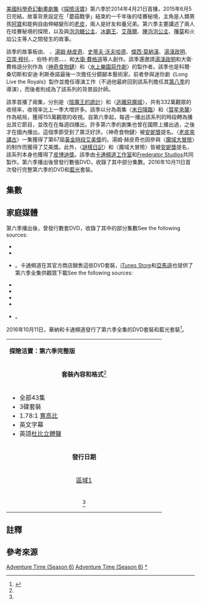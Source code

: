 {{NoteTA
|G1=AT
|G2=TV
|G3=Show
|G4=IT
|T=zh-tw:探險活寶 (第六季);zh-hk:探險時光 (第六季);zh-cn:探险活宝 (第六季)
|1=zh-tw:探險活寶;zh-hk:探險時光;zh-cn:探险活宝
|2=zh-tw:阿寶;zh-hk:芬
|3=zh-tw:老皮;zh-hk:傑克
|4=zh-tw:艾薇爾;zh-hk:瑪瑟琳
|5=zh-tw:樹鼻妹;zh-hk:小樹象
|6=zh-tw:冰霸王;zh-hk:寒冰王
|7=zh-tw:魔法哥;zh-hk:魔法俠
|8=zh-tw:哇賽秘境;zh-hk:噢噢大陸
|9=zh-tw:腫泡泡公主;zh-hk:團塊塊公主
|10=zh-tw:陰魔王;zh-hk:巫妖
}}
{{Infobox television season
| season_number    = 6
| eng_name         = {{lang|en|''Adventure Time'' (Season 6)}}
| bgcolour         = #C9A0DC
| image            = Adventure Time - The Complete Sixth Season DVD box cover.jpg
| starring         = {{Plainlist|
* [[傑里米·沙達|傑里米·沙達]]
* [[約翰·迪·馬吉歐|約翰·迪·馬吉歐]]
}}
| image_size       = 200px
| caption          = DVD封面
| country          = {{USA}}
| network          = [[卡通頻道|卡通頻道]]
| first_aired      = {{start date|2014|4|21}}
| last_aired       = {{end date|2015|6|5}}
| num_episodes     = 43
| prev_season      = [[探險活寶_(第五季)|第五季]]
| next_season      = [[探險活寶_(第七季)|第七季]]
| episode_list     = [[探險活寶集數列表|探險活寶集數列表]]
}}

[[美國|美國]][[科學奇幻|科學奇幻]][[動畫劇集|動畫劇集]]《[[探險活寶|探險活寶]]》第六季於2014年4月21日首播，2015年6月5日完結。故事背景設定在「蘑菇戰爭」結束約一千年後的哇賽秘境，主角是人類男孩[[阿寶·馬頓斯|阿寶]]和能夠自由伸縮變形的[[酷狗老皮|老皮]]，兩人是好友和養兄弟。第六季主要講述了兩人在哇賽秘境的探險，以及與[[邦妮貝爾泡泡糖|泡泡糖公主]]、[[冰霸王|冰霸王]]、[[瑪瑟琳·阿巴迪爾|艾薇爾]]、[[探險活寶人物表|腫泡泡公主]]、[[探險活寶人物表|嗶莫]]和火焰公主等人之間發生的故事。

該季的故事板由{{le|安迪·利斯泰諾|Andy Ristaino}}、{{le|科爾·桑切斯|Cole Sanchez}} 、[[湯姆·赫皮奇|湯姆·赫皮奇]]、[[史蒂夫·沃夫哈德|史蒂夫·沃夫哈德]]、[[傑西·莫納漢|傑西·莫納漢]]、[[湯淺政明|湯淺政明]]、[[亞當·穆托|亞當·穆托]]、{{le|肯特・奧斯本|Kent Osborne}}、伯特·約恩、{{le|吉莉安·塔瑪基|Jillian Tamaki}}、{{le|山姆·阿爾登|Sam Alden}}、{{le|史洛恩·梁昂|Sloane Leong}}和[[大衛·費格遜|大衛·費格遜]]等人創作。該季還邀請[[湯淺政明|湯淺政明]]和大衛·費格遜分別作為〈[[神奇食物鏈|神奇食物鏈]]〉和〈[[水上樂園惡作劇|水上樂園惡作劇]]〉的製作者。該季也是科爾·桑切斯和安迪·利斯泰諾最後一次擔任分鏡腳本藝術家。前者參與迷你劇《Long Live the Royals》製作並擔任導演工作（不過他最終回到該系列擔任其[[探險活寶_(第八季)|第八季]]的導演），而後者則成為了該系列的背景設計師。

該季首播了兩集，分別是〈[[陰魔王的詭計/逃離惡魔城|陰魔王的詭計]]〉和〈[[陰魔王的詭計/逃離惡魔城|逃離惡魔城]]〉，共有332萬觀眾的收視率，收視率比上一季大增許多。該季以分為兩集〈[[末日降臨|末日降臨]]〉和〈[[彗星來襲|彗星來襲]]〉作為結局，獲得155萬觀眾的收視。自第六季起，每週一播出該系列的時段轉為播出其它節目，並改在在每週四播出。許多第六季的劇集也曾在國際上播出過，之後才在國內播出。這個季節受到了廣泛好評。〈神奇食物鏈〉被[[安妮獎|安妮獎]]提名。〈[[老皮來講古|老皮來講古]]〉一集獲得了第67屆[[黃金時段艾美獎|黃金時段艾美獎]]的{{le|黃金時段艾美獎最佳動畫短片|Primetime Emmy Award for Outstanding Short Form Animated Program}}。湯姆·赫皮奇也因參與〈[[魔域大冒險|魔域大冒險]]〉的制作而獲得了艾美獎。此外，〈[[謎樣日記|謎樣日記]]〉和〈魔域大冒險〉皆被[[安妮獎|安妮獎]]提名，該系列本身也獲得了[[皮博迪獎|皮博迪獎]]。該季由[[卡通頻道工作室|卡通頻道工作室]]和[[Frederator_Studios|Frederator Studios]]共同製作。第六季播出後曾發行數張DVD，收錄了其中部分集數。2016年10月11日首次發行完整第六季的DVD和[[藍光光碟|藍光]]套裝。

==集數==
{{See also|探險活寶集數列表}}
<onlyinclude>{{Episode table |background=#C9A0DC |overall=5 |season=5 |title=21 |director=12 |writer=28 |airdate=13 |prodcode=7 |viewers=9 |country=美國 |writerT=編劇和分鏡創作 |airdateR= {{efn|"Evergreen" first aired on November 10, 2014 on [[Cartoon_Network_(Latin_America)|Cartoon Network]] in Latin America.<ref name=brazailairing>{{cite web|last1=Cartoon Network Brazil |title=[A Cartoon Network Brazil promo about the airing of 'Evergreen'] |url=https://www.facebook.com/cartoonnetworkbrasil/photos/a.383028148299.165562.247455668299/10152605319558300/?type=1&theater |language=pt |publisher=[[Facebook.com|Facebook.com]] |archiveurl=https://archive.today/20141112204525/https://www.facebook.com/cartoonnetworkbrasil/photos/a.383028148299.165562.247455668299/10152605319558300/?type=1&theater%23 |archivedate=November 12, 2014 |date=November 10, 2014 }}</ref> "Astral Plane" was first uploaded on December 24, 2014 onto [[Cartoon_Network_(Latin_America)|Cartoon Network]]'s official Brazilian website.<ref name=brazilupload>{{cite web |last1=Cartoon Network Brazil |title=['Astral Plane' on the CN Brazil website] |url=http://www.cngo.tv.br/video/hora-de-aventura-plano-astral |archiveurl=https://www.webcitation.org/6V6GhaChj?url=http://www.cngo.tv.br/video/hora-de-aventura-plano-astral |archivedate=December 26, 2014 |publisher=[[Cartoon_Network|Cartoon Network]] |language=pt |date=December 24, 2014 |access-date=December 25, 2014 }}</ref> "The Visitor" first aired on February 3, 2015 on [[Cartoon_Network_(South_Korea)|Cartoon Network]] in South Korea.<ref name=koreaairing>{{cite web|script-title=ko:2015년 02월 03일 방송 편성표|trans-title=Broadcast Schedule – February 3, 2015|language=ko|url=http://www.cartoonnetworkkorea.com/program/schedule.html?ymd=20150203|website=[[Cartoon_Network_(South_Korea)|Cartoon Network]]|archiveurl=https://web.archive.org/web/20150227140517/http://www.cartoonnetworkkorea.com/program/schedule.html?ymd=20150203|archivedate=February 27, 2015 }}</ref> "Friends Forever" and "Jermaine" aired on [[Cartoon_Network_(Latin_America)|Cartoon Network]] in Latin America on April 6, 2015 and April 13, 2015 respectively.<ref name=latinamerplots>{{cite web|url=https://docs.google.com/spreadsheets/d/1isfLnbohGq29iK4rB1nq1SFZrNzUpNMM_IWuZkBmuvQ/edit?pli=1#gid=1974613844 |title=Cartoon Network LA Abril 2015 {{endash}} Notitoon |publisher=[[Cartoon_Network_(Latin_America)|Cartoon Network]] |date=March 22, 2015 |archiveurl=https://archive.today/20170614141412/https://docs.google.com/spreadsheets/d/1isfLnbohGq29iK4rB1nq1SFZrNzUpNMM_IWuZkBmuvQ/edit?pli=1%23gid=1974613844 |archivedate=June 14, 2017 }}</ref> However, because this field specifically refers to domestic airdates, the information here will denote when these episodes first aired in the United States.|group="nb"}} |prodcodeR=<ref name=season6_citations>{{cite book|last1=Thomas|first1=Paul|title=Exploring the Land of Ooo: An Unofficial Overview and Production History of Cartoon Network's ''Adventure Time''|date=2020|publisher=[[University_of_Kansas|University of Kansas Libraries]]|isbn=9781936153190|url=http://hdl.handle.net/1808/30572|accessdate=July 12, 2020|pages=284–287|location=[[Lawrence,_KS|Lawrence, KS]]|archive-date=2021-12-12|archive-url=https://web.archive.org/web/20211212064325/https://kuscholarworks.ku.edu/handle/1808/30572|dead-url=no}}</ref> |episodes=
{{Episode list/sublist|探險活寶集數列表
| EpisodeNumber   = 157
| EpisodeNumber2  = 1
| Title           = [[陰魔王的詭計/逃離惡魔城|陰魔王的詭計]]
| AltTitle        = Wake Up
| DirectedBy      = 伊莉莎白·伊托
| WrittenBy       = 科爾·桑切斯、安迪·利斯泰諾
| OriginalAirDate = {{Start date|2014|4|21}}
| ProdCode        = 1025-166
| Viewers         = 3.32<ref name=seasonpremierewakeupescape>{{cite web|last=Kondolojy |first=Amanda |title=Monday Cable Ratings: NBA Playoffs Lead Night + WWE Raw, 'Basketball Wives', 'Blank Ink Crew' & More |url=http://tvbythenumbers.zap2it.com/2014/04/22/monday-cable-ratings-nba-playoffs-lead-night-wwe-raw-basketball-wives-blank-ink-crew-more/256240/ |work=[[TV_by_the_Numbers|TV by the Numbers]] |archiveurl=https://archive.today/20141122115425/http://tvbythenumbers.zap2it.com/2014/04/22/monday-cable-ratings-nba-playoffs-lead-night-wwe-raw-basketball-wives-blank-ink-crew-more/256240/ |archivedate=November 22, 2014 |date=April 22, 2014 }}</ref>
| ShortSummary    = 
| LineColor       = C9A0DC
}}
{{Episode list/sublist|探險活寶集數列表
| EpisodeNumber   = 158
| EpisodeNumber2  = 2
| Title           = [[陰魔王的詭計/逃離惡魔城|逃離惡魔城]]
| AltTitle        = Escape From the Citadel
| DirectedBy      = 亞當·穆托
| WrittenBy       = 湯姆·赫皮奇、史蒂夫·沃夫哈德
| OriginalAirDate = {{Start date|2014|4|21}}
| ProdCode        = 1025-163
| Viewers         = 3.32<ref name=seasonpremierewakeupescape/>
| ShortSummary    =
| LineColor       = C9A0DC
}}
{{Episode list/sublist|探險活寶集數列表
| EpisodeNumber   = 159
| EpisodeNumber2  = 3
| Title           = [[複製二愣|複製二愣]]
| AltTitle        = James II
| DirectedBy      = 伊莉莎白·伊托
| WrittenBy       = 索姆雷·瑟亞馮、金瑞
| OriginalAirDate = {{Start date|2014|4|28}}
| ProdCode        = 1025-164
| Viewers         = 2.03<ref>{{cite web|last=Bibel |first=Sara |title=Monday Cable Ratings: 'WWE Raw' & NBA Playoffs Win Night, 'Fast N Loud', 'The Boondocks, 'Bates Motel' & More |url=http://tvbythenumbers.zap2it.com/2014/04/29/monday-cable-ratings-wwe-raw-nba-playoffs-win-night-fast-n-loud-the-boondocks-bates-motel-more/258598/ |work=[[TV_by_the_Numbers|TV by the Numbers]] |archiveurl=https://archive.today/20140429205420/http://tvbythenumbers.zap2it.com/2014/04/29/monday-cable-ratings-wwe-raw-nba-playoffs-win-night-fast-n-loud-the-boondocks-bates-motel-more/258598/ |archivedate=April 29, 2014 |date=April 29, 2014 }}</ref>
| ShortSummary    =
| LineColor       = C9A0DC
}}
{{Episode list/sublist|探險活寶集數列表
| EpisodeNumber   = 160
| EpisodeNumber2  = 4
| Title           = [[復仇之塔|復仇之塔]]
| AltTitle        = The Tower
| DirectedBy      = 安德烈斯·沙拉夫
| WrittenBy       = 湯姆·赫皮奇、史蒂夫·沃夫哈德
| OriginalAirDate = {{Start date|2014|5|5}}
| ProdCode        = 1025-168
| Viewers         = 2.10<ref>{{cite web|last=Konolojy |first=Amanda |title=Monday Cable Ratings: NBA Playoffs Lead Night + 'Love & Hip Hop Atlanta', 'Monday Night RAW', 'The Boondocks' & More |url=http://tvbythenumbers.zap2it.com/2014/05/06/monday-cable-ratings-nba-playoffs-lead-night-love-hip-hop-atlanta-monday-night-raw-the-boondocks-more/260678/ |work=[[TV_by_the_Numbers|TV by the Numbers]] |archiveurl=https://archive.today/20140506211126/http://tvbythenumbers.zap2it.com/2014/05/06/monday-cable-ratings-nba-playoffs-lead-night-love-hip-hop-atlanta-monday-night-raw-the-boondocks-more/260678/ |archivedate=May 6, 2014 |date=May 6, 2014 }}</ref>
| ShortSummary    =
| LineColor       = C9A0DC
}}
{{Episode list/sublist|探險活寶集數列表
| EpisodeNumber   = 161
| EpisodeNumber2  = 5
| Title           = [[悲傷小丑|悲傷小丑]]
| AltTitle        = Sad Face
| DirectedBy      = 亞當·穆托
| WrittenBy       = 格雷姆·福克
| OriginalAirDate = {{Start date|2014|5|12}}
| ProdCode        = 1025-162
| Viewers         = 1.77<ref>{{cite web|last=Bibel |first=Sara |title=Monday Cable Ratings: NBA Playoffs Win Night, 'Love & Hip Hop', 'WWE Raw', 'Louie' & More |url=http://tvbythenumbers.zap2it.com/2014/05/13/monday-cable-ratings-nba-playoffs-win-night-love-hip-hop-wwe-raw-louie-more/263599/ |work=[[TV_by_the_Numbers|TV by the Numbers]] |archiveurl=https://archive.today/20140513212907/http://tvbythenumbers.zap2it.com/2014/05/13/monday-cable-ratings-nba-playoffs-win-night-love-hip-hop-wwe-raw-louie-more/263599/ |archivedate=May 13, 2014 |date=May 13, 2014 }}</ref>
| ShortSummary    =
| LineColor       = C9A0DC
}}
{{Episode list/sublist|探險活寶集數列表
| EpisodeNumber   = 162
| EpisodeNumber2  = 6
| Title           = [[蜂兒的魔力|蜂兒的魔力]]
| AltTitle        = Breezy
| DirectedBy      = 安德烈斯·沙拉夫
| WrittenBy       = 傑西·莫納漢、德瑞克·巴拉德
| OriginalAirDate = {{Start date|2014|6|5}}
| ProdCode        = 1025-165
| Viewers         = 2.27<ref>{{cite web|last1=Kondolojy |first1=Amanda |title=Thursday Cable Ratings: 'Pawn Stars' Wins Night + 'Loiter Squad', 'American Restoration', 'The Challenge: Free Agents' & More |url=http://tvbythenumbers.zap2it.com/2014/06/06/thursday-cable-ratings-pawn-stars-wins-night-loiter-squad-american-restoration-the-challenge-free-agents-more/270820/ |website=[[TV_by_the_Numbers|TV by the Numbers]] |archiveurl=https://archive.today/20140606204907/http://tvbythenumbers.zap2it.com/2014/06/06/thursday-cable-ratings-pawn-stars-wins-night-loiter-squad-american-restoration-the-challenge-free-agents-more/270820/ |archivedate=June 6, 2014 |date=June 6, 2014 }}</ref>
| ShortSummary    =
| LineColor       = C9A0DC
}}
{{Episode list/sublist|探險活寶集數列表
| EpisodeNumber   = 163
| EpisodeNumber2  = 7
| Title           = [[神奇食物鏈|神奇食物鏈]]
| AltTitle        = Food Chain
| DirectedBy      = [[湯淺政明|湯淺政明]]、崔恩映
| WrittenBy       = 湯淺政明
| OriginalAirDate = {{Start date|2014|6|12}}
| ProdCode        = 1025-161
| Viewers         = 1.97<ref name=june12july31>{{cite tweet|author=Pucci, Douglas|authorlink=Son of the Bronx|user=SonOfTheBronx|title=@PaulThomas1992 Adventure Time, in viewers: 6/12 1.968M, 7/31 1.910M|number=519262329989783552|archiveurl=https://archive.today/20141007003644/https://twitter.com/SonOfTheBronx/status/519262329989783552|archivedate=October 7, 2014|date=October 6, 2014}}</ref>
| ShortSummary    =
| LineColor       = C9A0DC
}}
{{Episode list/sublist|探險活寶集數列表
| EpisodeNumber   = 164
| EpisodeNumber2  = 8
| Title           = [[老皮迷失了|老皮迷失了]]
| AltTitle        = Furniture & Meat
| DirectedBy      = 伊莉莎白·伊托
| WrittenBy       = 科爾·桑切斯、安迪·利斯泰諾
| OriginalAirDate = {{Start date|2014|6|19}}
| ProdCode        = 1025-171
| Viewers         = 1.86<ref>{{cite web|last1=Kondolojy |first1=Amanda |title=Thursday Cable Ratings: World Cup Soccer Leads Night + 'Pawn Stars', 'Kate Plus Eight', 'American Restoration' & More |url=http://tvbythenumbers.zap2it.com/2014/06/20/thursday-cable-ratings-world-cup-soccer-leads-night-pawn-stars-kate-plus-eight-american-restoration-more/275169/ |website=[[TV_by_the_Numbers|TV by the Numbers]] |archiveurl=https://archive.today/20140620204012/http://tvbythenumbers.zap2it.com/2014/06/20/thursday-cable-ratings-world-cup-soccer-leads-night-pawn-stars-kate-plus-eight-american-restoration-more/275169/ |archivedate=June 20, 2014 |date=June 20, 2014 }}</ref>
| ShortSummary    =
| LineColor       = C9A0DC
}}
{{Episode list/sublist|探險活寶集數列表
| EpisodeNumber   = 165
| EpisodeNumber2  = 9
| Title           = [[什麼都想要的王子|什麼都想要的王子]]
| AltTitle        = The Prince Who Wanted Everything
| DirectedBy      = 亞當·穆托
| WrittenBy       = 伯特·約恩、肯特·奧斯本、亞當·穆托、萊爾·帕特里奇
| OriginalAirDate = {{Start date|2014|6|26}}
| ProdCode        = 1025-167
| Viewers         = 2.48<ref>{{cite web|last1=Bibel |first1=Sara |title=Thursday Cable Ratings: World Cup Soccer Wins Day, NBA Draft, 'The Challenge', 'Loiter Squad', 'Defiance', 'Dominion' & More |url=http://tvbythenumbers.zap2it.com/2014/06/27/thursday-cable-ratings-world-cup-soccer-wins-day-nba-draft-the-challenge-loiter-squad-defiance-dominion-more/277439/ |website=[[TV_by_the_Numbers|TV by the Numbers]] |archiveurl=https://archive.today/20140627205639/http://tvbythenumbers.zap2it.com/2014/06/27/thursday-cable-ratings-world-cup-soccer-wins-day-nba-draft-the-challenge-loiter-squad-defiance-dominion-more/277439/ |archivedate=June 27, 2014 |date=June 27, 2014 }}</ref>
| ShortSummary    =
| LineColor       = C9A0DC
}}
{{Episode list/sublist|探險活寶集數列表
| EpisodeNumber   = 166
| EpisodeNumber2  = 10
| Title           = [[黑風姥姥再現|黑風姥姥再現]]
| AltTitle        = Something Big
| DirectedBy      = 安德烈斯·沙拉夫
| WrittenBy       = 傑西·莫納漢
| OriginalAirDate = {{Start date|2014|7|3}}
| ProdCode        = 1025-170
| Viewers         = 1.95<ref>{{cite web|last1=Kondolojy|first1=Amanda|title=Thursday Cable Ratings: 'Loiter Squad' Wins Night, 'Beyond Scared Straight', 'Dominion', 'Defiance', 'Impact Wrestling' & More|url=http://tvbythenumbers.zap2it.com/2014/07/07/thursday-cable-ratings-loiter-squad-wins-night-beyond-scared-straight-dominion-defiance-impact-wrestling-more/279396/|archiveurl=https://web.archive.org/web/20151103122831/http://tvbythenumbers.zap2it.com/2014/07/07/thursday-cable-ratings-loiter-squad-wins-night-beyond-scared-straight-dominion-defiance-impact-wrestling-more/279396/|archivedate=November 3, 2015|website=[[TV_by_the_Numbers|TV by the Numbers]]|date=July 7, 2014}}</ref>
| ShortSummary    = 黑風姥姥召喚達倫，命令他攻擊糖果王國，這樣她可用人民的感傷和關懷轉為力量。麥根啤酒犧牲自己拖延達倫與黑風姥姥，此時阿寶帶古代靈異雙頭戰象還擊。擊敗黑風姥姥及達倫及之後，阿寶決定不對大象發號施令，反而讓他自由，他不漫遊。他最終幫助黑風姥姥在昏迷中復甦。
| LineColor       = C9A0DC
}}
{{Episode list/sublist|探險活寶集數列表
| EpisodeNumber   = 167
| EpisodeNumber2  = 11
| Title           = [[雪比和雪尼|雪比和雪尼]]
| AltTitle        = Little Brother
| DirectedBy      = 伊莉莎白·伊托
| WrittenBy       = 瑪德琳·弗洛雷斯、亞當·穆托
| OriginalAirDate = {{Start date|2014|7|10}}
| ProdCode        = 1025-172
| Viewers         = 2.10<ref>{{cite web|last1=Bibel|first1=Sara|title=Thursday Cable Ratings: 'Pawn Stars' Wins Night, 'Pawnography', 'Ridiculousness', 'Mythbusters', 'Defiance', 'Dominion' & More|url=http://tvbythenumbers.zap2it.com/2014/07/11/thursday-cable-ratings-pawn-stars-wins-night-pawnography-ridiculousness-mythbusters-defiance-dominion/281669/|archiveurl=https://web.archive.org/web/20151103123003/http://tvbythenumbers.zap2it.com/2014/07/11/thursday-cable-ratings-pawn-stars-wins-night-pawnography-ridiculousness-mythbusters-defiance-dominion/281669/|archivedate=November 3, 2015|website=[[TV_by_the_Numbers|TV by the Numbers]]|date=July 11, 2014}}</ref>
| ShortSummary    =
| LineColor       = C9A0DC
}}
{{Episode list/sublist|探險活寶集數列表
| EpisodeNumber   = 168
| EpisodeNumber2  = 12
| Title           = [[金厲害長大了|金厲害長大了]]
| AltTitle        = Ocarina
| DirectedBy      = 安德烈斯·沙拉夫
| WrittenBy       = 湯姆·赫皮奇、史蒂夫·沃夫哈德
| OriginalAirDate = {{Start date|2014|7|17}}
| ProdCode        = 1025-173
| Viewers         = 1.86<ref>{{cite web|last1=Kondolojy|first1=Amanda|title=Thursday Cable Ratings: 'Pawn Stars' Tops Night + 'Loiter Squad', 'Married', 'Pawnography' & More|url=http://tvbythenumbers.zap2it.com/2014/07/18/thursday-cable-ratings-pawn-stars-tops-night-loiter-squad-married-pawnography-more/283964/|archiveurl=https://web.archive.org/web/20150708071928/http://tvbythenumbers.zap2it.com/2014/07/18/thursday-cable-ratings-pawn-stars-tops-night-loiter-squad-married-pawnography-more/283964/|archivedate=July 8, 2015|website=[[TV_by_the_Numbers|TV by the Numbers]]|date=July 18, 2014}}</ref>
| ShortSummary    =
| LineColor       = C9A0DC
}}
{{Episode list/sublist|探險活寶集數列表
| EpisodeNumber   = 169
| EpisodeNumber2  = 13
| Title           = [[怪老子寂卜賽|怪老子寂卜賽]]
| AltTitle        = Thanks for the Crabapples, Giuseppe!
| DirectedBy      = 伊莉莎白·伊托
| WrittenBy       = 索姆雷·瑟亞馮、金瑞
| OriginalAirDate = {{Start date|2014|7|24}}
| ProdCode        = 1025-174
| Viewers         = 2.18<ref>{{cite web|last1=Bibel|first1=Sara|title=Thursday Cable Ratings: 'Pawn Stars' Tops Night + 'Pawnography', 'Loiter Squad', 'The Daily Show' & More|url=http://tvbythenumbers.zap2it.com/2014/07/25/thursday-cable-ratings-pawn-stars-tops-night-pawnography-loiter-squad-the-daily-show-more/286290/|archiveurl=https://web.archive.org/web/20151103123138/http://tvbythenumbers.zap2it.com/2014/07/25/thursday-cable-ratings-pawn-stars-tops-night-pawnography-loiter-squad-the-daily-show-more/286290/|archivedate=November 3, 2015|website=[[TV_by_the_Numbers|TV by the Numbers]]|date=July 25, 2014}}</ref>
| ShortSummary    =
| LineColor       = C9A0DC
}}
{{Episode list/sublist|探險活寶集數列表
| EpisodeNumber   = 170
| EpisodeNumber2  = 14
| Title           = [[公主聚會|公主聚會]]
| AltTitle        = Princess Day
| DirectedBy      = 伊莉莎白·伊托
| WrittenBy       = 索姆雷·瑟亞馮、金瑞
| OriginalAirDate = {{Start date|2014|7|31}}
| ProdCode        = 1025-169
| Viewers         = 1.91<ref name=june12july31/>
| ShortSummary    = 
| LineColor       = C9A0DC
}}
{{Episode list/sublist|探險活寶集數列表
| EpisodeNumber   = 171
| EpisodeNumber2  = 15
| Title           = [[善惡大對決|善惡大對決]]
| AltTitle        = Nemesis
| DirectedBy      = 安德烈斯·沙拉夫
| WrittenBy       = 傑西·莫納漢、德瑞克·巴拉德
| OriginalAirDate = {{Start date|2014|8|7}}
| ProdCode        = 1025-175
| Viewers         = 1.90<ref>{{cite web|last1=Bibel |first1=Sara |title=Thursday Cable Ratings: 'Black Jesus' Wins Night, 'Pawn Stars', 'Project Runway', 'Dominion', 'Defiance' & More |url=http://tvbythenumbers.zap2it.com/2014/08/08/thursday-cable-ratings-black-jesus-wins-night-pawn-stars-project-runway-dominion-defiance-more/291410/ |website=[[TV_by_the_Numbers|TV by the Numbers]] |archiveurl=https://archive.today/20140809005241/http://tvbythenumbers.zap2it.com/2014/08/08/thursday-cable-ratings-black-jesus-wins-night-pawn-stars-project-runway-dominion-defiance-more/291410/ |archivedate=August 9, 2014 |date=August 8, 2014  }}</ref>
| ShortSummary    =
| LineColor       = C9A0DC
}}
{{Episode list/sublist|探險活寶集數列表
| EpisodeNumber   = 172
| EpisodeNumber2  = 16
| Title           = [[老皮的身世之謎|老皮的身世之謎]]
| AltTitle        = Joshua & Margaret Investigations
| DirectedBy      = 伊莉莎白·伊托
| WrittenBy       = 科爾·桑切斯、安迪·利斯泰諾
| OriginalAirDate = {{Start date|2014|8|14}}
| ProdCode        = 1025-176
| Viewers         = 2.05<ref>{{cite web|last1=Kondolojy |first1=Amanda |title=Thursday Cable Ratings: Preseason Football Leads Night + 'Sharkageddon', 'I Escaped Jaws II', 'Black Jesus' & More |url=http://tvbythenumbers.zap2it.com/2014/08/15/thursday-cable-ratings-preseason-football-leads-night-sharkageddon-i-escaped-jaws-ii-black-jesus-more/293424/ |website=[[TV_by_the_Numbers|TV by the Numbers]] |archiveurl=https://archive.today/20140815220216/http://tvbythenumbers.zap2it.com/2014/08/15/thursday-cable-ratings-preseason-football-leads-night-sharkageddon-i-escaped-jaws-ii-black-jesus-more/293424/ |archivedate=August 15, 2014 |date=August 15, 2014  }}</ref>
| ShortSummary    =
| LineColor       = C9A0DC
}}
{{Episode list/sublist|探險活寶集數列表
| EpisodeNumber   = 173
| EpisodeNumber2  = 17
| Title           = [[蒼蠅魔神仔|蒼蠅魔神仔]]
| AltTitle        = Ghost Fly
| DirectedBy      = 科爾·桑切斯
| WrittenBy       = 科爾·桑切斯、格雷姆·福克
| OriginalAirDate = {{Start date|2014|10|28}}
| ProdCode        = 1025-181
| Viewers         = 1.30<ref name=ghostflyratings>{{cite web |last1=Pucci |first1=Douglas |authorlink1=Son of the Bronx |title=Tuesday Final Nationals: CBS Tops in Total Viewers, World Series-Fueled Fox Wins Among Adults 18–49 |archiveurl=https://archive.today/20141030172438/http://www.tvmediainsights.com/tuesday-final-nationals-cbs-tops-total-viewers-world-series-fueled-fox-wins-among-adults-18-49/ |archivedate=October 30, 2014 |url=http://tvmediainsights.thecrossagency.net/tv-ratings/tuesday-final-nationals-cbs-tops-total-viewers-world-series-fueled-fox-wins-among-adults-18-49/ |publisher=TV Media Insights |date=October 29, 2014  }}</ref>
| ShortSummary    =
| LineColor       = C9A0DC
}}
{{Episode list/sublist|探險活寶集數列表
| EpisodeNumber   = 174
| EpisodeNumber2  = 18
| Title           = [[老皮的異世界|老皮的異世界]]
| AltTitle        = Everything's Jake
| DirectedBy      = 科爾·桑切斯
| WrittenBy       = 索姆雷·瑟亞馮、金瑞
| OriginalAirDate = {{Start date|2014|11|24}}
| ProdCode        = 1025-184
| Viewers         = 1.59<ref name=november>{{cite tweet|author=Pucci, Douglas|authorlink=Son of the Bronx|user=SonOfTheBronx|number=558210170380382208|title=@dcbanners3 In viewers: Looney Tunes Show 8/31 1.033M; Adventure Time 11/24 1.59M, 11/25 1.763M; Henry Danger 7/26 1.943M|date=January 22, 2015|archiveurl=https://archive.today/20150127145339/https://twitter.com/SonOfTheBronx/status/558210170380382208|archivedate=January 27, 2015}}</ref>
| ShortSummary    =
| LineColor       = C9A0DC
}}
{{Episode list/sublist|探險活寶集數列表
| EpisodeNumber   = 175
| EpisodeNumber2  = 19
| Title           = [[少年啪是你嗎？|少年啪是你嗎？]]
| AltTitle        = Is That You?
| DirectedBy      = 安德烈斯·沙拉夫
| WrittenBy       = 傑西·莫納漢
| OriginalAirDate = {{Start date|2014|11|25}}
| ProdCode        = 1025-182
| Viewers         = 1.76<ref name=november/>
| ShortSummary    =
| LineColor       = C9A0DC
}}
{{Episode list/sublist|探險活寶集數列表
| EpisodeNumber   = 176
| EpisodeNumber2  = 20
| Title           = [[老皮來講古|老皮來講古]]
| AltTitle        = Jake the Brick
| DirectedBy      = 肯特·奧斯本
| WrittenBy       = 肯特·奧斯本
| OriginalAirDate = {{Start date|2014|11|26}}
| ProdCode        = 1025-177
| Viewers         = 2.00<ref>{{cite web|url=http://tvbythenumbers.zap2it.com/2014/12/01/wednesday-cable-ratings-duck-dynasty-tops-night-property-bros-nba-basketball-more/333666/ |title=Wednesday Cable Ratings: 'Duck Dynasty' Tops Night + 'Property Bros.' NBA Basketball & More |last=Kondolojy |first=Amanda |work=[[TV_by_the_Numbers|TV by the Numbers]] |date=December 1, 2014 |archiveurl=https://archive.today/20141201220411/http://tvbythenumbers.zap2it.com/2014/12/01/wednesday-cable-ratings-duck-dynasty-tops-night-property-bros-nba-basketball-more/333666/ |archivedate=December 1, 2014  }}</ref>
| ShortSummary    =
| LineColor       = C9A0DC
}}
{{Episode list/sublist|探險活寶集數列表
| EpisodeNumber   = 177
| EpisodeNumber2  = 21
| Title           = [[牙醫的秘密|牙醫的秘密]]
| AltTitle        = Dentist
| DirectedBy      = 安德烈斯·沙拉夫
| WrittenBy       = 湯姆·赫皮奇、史蒂夫·沃夫哈德
| OriginalAirDate = {{Start date|2014|11|28}}
| ProdCode        = 1025-188
| Viewers         = 1.40<ref>{{cite web |last1=Pucci |first1=Douglas |authorlink1=Son of the Bronx |title=Friday Final Nationals: NBC Tops Night After Thanksgiving |url=http://tvmediainsights.thecrossagency.net/tv-ratings/friday-final-nationals-nbc-tops-night-thanksgiving/ |archiveurl=https://archive.today/20141206051209/http://www.tvmediainsights.com/tv-ratings/friday-final-nationals-nbc-tops-night-thanksgiving/ |archivedate=December 6, 2014 |publisher=TV Media Insights |date=December 4, 2014  }}</ref>
| ShortSummary    =
| LineColor       = C9A0DC
}}
{{Episode list/sublist|探險活寶集數列表
| EpisodeNumber   = 178
| EpisodeNumber2  = 22
| Title           = [[火焰王國冷吱吱|火焰王國冷吱吱]]
| AltTitle        = The Cooler
| DirectedBy      = 科爾·桑切斯
| WrittenBy       = 科爾·桑切斯、安迪·利斯泰諾
| OriginalAirDate = {{Start date|2014|12|4}}
| ProdCode        = 1025-186
| Viewers         = 1.84<ref>{{cite web|url=http://tvbythenumbers.zap2it.com/2014/12/05/thursday-cable-ratings-thursday-night-football-tops-night-nba-basketball-pawn-stars-undrafted-liga-mx-more/335905/ |title=Thursday Cable Ratings: 'Thursday Night Football' Tops Night + NBA Basketball, 'Pawn Stars', 'Undrafted', Liga MX & More |last=Kondolojy |first=Amanda |work=[[TV_by_the_Numbers|TV by the Numbers]] |date=December 5, 2014 |archiveurl=https://archive.today/20141205224836/http://tvbythenumbers.zap2it.com/2014/12/05/thursday-cable-ratings-thursday-night-football-tops-night-nba-basketball-pawn-stars-undrafted-liga-mx-more/335905/ |archivedate=December 5, 2014  }}</ref>
| ShortSummary    =
| LineColor       = C9A0DC
}}
{{Episode list/sublist|探險活寶集數列表
| EpisodeNumber   = 179
| EpisodeNumber2  = 23
| Title           = [[睡衣派對大落跑|睡衣派對大落跑]]
| AltTitle        = The Pajama War
| DirectedBy      = 科爾·桑切斯
| WrittenBy       = 索姆雷·瑟亞馮、金瑞
| OriginalAirDate = {{Start date|2015|1|8}}
| ProdCode        = 1025-189
| Viewers         = 2.04<ref>{{cite web|url=http://tvbythenumbers.zap2it.com/2015/01/09/thursday-cable-ratings-archer-wins-nightpawn-stars-the-first-48-ridiculousness-more/348129/ |title=Thursday Cable Ratings: 'Archer' Wins Night, 'Pawn Stars', 'The First 48', 'Ridiculousness' & More |last=Bibel |first=Sara |work=[[TV_by_the_Numbers|TV by the Numbers]] |date=January 9, 2014 |archiveurl=https://archive.today/20150110075812/http://tvbythenumbers.zap2it.com/2015/01/09/thursday-cable-ratings-archer-wins-nightpawn-stars-the-first-48-ridiculousness-more/348129/ |archivedate=January 10, 2015  }}</ref>
| ShortSummary    =
| LineColor       = C9A0DC
}}
{{Episode list/sublist|探險活寶集數列表
| EpisodeNumber   = 180
| EpisodeNumber2  = 24
| Title           = [[魔法皇冠|魔法皇冠]]
| AltTitle        = Evergreen
| DirectedBy      = 安德烈斯·沙拉夫
| WrittenBy       = 湯姆·赫皮奇、史蒂夫·沃夫哈德
| OriginalAirDate = {{Start date|2015|1|15}}
| ProdCode        = 1025-178
| Viewers         = 1.75<ref>{{cite web|last=Pucci |first=Douglas |title=Thursday Final Nationals: Fox Still Prevails with 'American Idol' |url=http://www.tvmediainsights.com/tv-ratings/thursday-final-nationals-fox-still-prevails-american-idol/ |work=TV Media Insights |publisher=Cross Mediaworks |date=January 16, 2015 |archivedate=January 24, 2015 |archiveurl=https://www.webcitation.org/6VoRhCHI5?url=http://www.tvmediainsights.com/tv-ratings/thursday-final-nationals-fox-still-prevails-american-idol/  |quote=7pm Adventure Time 1.752M viewers, 0.41 A18-49. }} Note: The data is in the comments section.</ref>
| ShortSummary    = 
| LineColor       = C9A0DC
}}
{{Episode list/sublist|探險活寶集數列表
| EpisodeNumber   = 181
| EpisodeNumber2  = 25
| Title           = [[星空夢遊_(探險活寶)|星空夢遊]]
| AltTitle        = Astral Plane
| DirectedBy      = 安德烈斯·沙拉夫
| WrittenBy       = 傑西·莫納漢、{{le|吉利安·塔瑪基|Jillian Tamaki}}
| OriginalAirDate = {{Start date|2015|1|22}}
| ProdCode        = 1025-180
| Viewers         = 1.86<ref>{{cite web|last=Pucci |first=Douglas |title=Thursday Final Nationals: Moderate Debut for 'Backstrom' on Fox |url=http://www.tvmediainsights.com/tv-ratings/thursday-final-nationals-moderate-debut-backstrom-fox/ |work=TV Media Insights |publisher=Cross Mediaworks |date=January 23, 2015 |archivedate=January 24, 2015 |archiveurl=https://www.webcitation.org/6VoRZCOOW?url=http://www.tvmediainsights.com/tv-ratings/thursday-final-nationals-moderate-debut-backstrom-fox/  |quote=7pm Adventure Time 1.858 million viewers, 0.5 A18-49. }} Note: The data is in the comments section.</ref>
| ShortSummary    =
| LineColor       = C9A0DC
}}
{{Episode list/sublist|探險活寶集數列表
| EpisodeNumber   = 182
| EpisodeNumber2  = 26
| Title           = [[邪惡小星星|邪惡小星星]]
| AltTitle        = Gold Stars
| DirectedBy      = 伊莉莎白·伊托
| WrittenBy       = 索姆雷·瑟亞馮、金瑞
| OriginalAirDate = {{Start date|2015|1|29}}
| ProdCode        = 1025-179
| Viewers         = 1.85<ref>{{cite web|url=http://www.tvmediainsights.com/tv-ratings/thursday-final-nationals-cbs-abc-share-leadership-parenthood-concludes-positive-note-nbc/|title=Thursday Final Nationals: CBS and ABC Share Leadership, 'Parenthood' Concludes on Positive Note for NBC|archiveurl=https://web.archive.org/web/20150207052631/http://www.tvmediainsights.com/tv-ratings/thursday-final-nationals-cbs-abc-share-leadership-parenthood-concludes-positive-note-nbc/|archivedate=February 7, 2015|date=January 30, 2015|last=Pucci|first=Douglas|work=TV Media Insights|publisher=Cross Mediaworks}}</ref>
| ShortSummary    =
| LineColor       = C9A0DC
}}
{{Episode list/sublist|探險活寶集數列表
| EpisodeNumber   = 183
| EpisodeNumber2  = 27
| Title           = [[自私的阿丁|自私的阿丁]]
| AltTitle        = The Visitor
| DirectedBy      = 安德烈斯·沙拉夫
| WrittenBy       = 湯姆·赫皮奇、史蒂夫·沃夫哈德
| OriginalAirDate = {{Start date|2015|2|5}}
| ProdCode        = 1025-183
| Viewers         = 1.71<ref>{{cite web|url=http://www.showbuzzdaily.com/articles/showbuzzdailys-top-25-thursday-cable-originals-2-5-2015.html |title=Top 25 Thursday Cable Originals: 2.5.2015 |last=Metcalf |first=Mitch |work=[[Showbuzz_Daily|Showbuzz Daily]] |date=February 6, 2015 |archiveurl=https://archive.today/20150208225942/http://www.showbuzzdaily.com/articles/showbuzzdailys-top-25-thursday-cable-originals-2-5-2015.html |archivedate=February 8, 2015  }}</ref>
| ShortSummary    = 
| LineColor       = C9A0DC
}}
{{Episode list/sublist|探險活寶集數列表
| EpisodeNumber   = 184
| EpisodeNumber2  = 28
| Title           = [[白魑山奇遇|白魑山奇遇]]
| AltTitle        = The Mountain
| DirectedBy      = 安德烈斯·沙拉夫
| WrittenBy       = 傑西·莫納漢、山姆·阿爾登
| OriginalAirDate = {{Start date|2015|2|12}}
| ProdCode        = 1025-187
| Viewers         = 1.67<ref>{{cite web|url=http://tvbythenumbers.zap2it.com/2015/02/13/thursday-cable-ratings-nba-basketball-tops-night-thursday-night-smackdown-pawn-stars-more/362736/ |title=Thursday Cable Ratings: NBA Basketball Tops Night + 'Thursday Night SmackDown', 'Pawn Stars' & More |last=Kondolojy |first=Amanda |date=February 13, 2015 |work=[[TV_by_the_Numbers|TV by the Numbers]] |archiveurl=https://archive.today/20150214090938/http://tvbythenumbers.zap2it.com/2015/02/13/thursday-cable-ratings-nba-basketball-tops-night-thursday-night-smackdown-pawn-stars-more/362736/ |archivedate=February 14, 2015  }}</ref>
| ShortSummary    =
| LineColor       = C9A0DC
}}
{{Episode list/sublist|探險活寶集數列表
| EpisodeNumber   = 185
| EpisodeNumber2  = 29
| Title           = [[暗黑汽水|暗黑汽水]]
| AltTitle        = Dark Purple
| DirectedBy      = 亞當·穆托
| WrittenBy       = 亞當·穆托、史洛恩·里昂
| OriginalAirDate = {{Start date|2015|2|19}}
| ProdCode        = 1025-185
| Viewers         = 2.15<ref>{{cite web|url=http://tvbythenumbers.zap2it.com/2015/02/20/thursday-cable-ratings-vikings-wins-night-pawn-stars-wwe-smackdown-impractical-jokers-archer-more/365639/ |title=Thursday Cable Ratings: 'Vikings' Wins Night, 'Pawn Stars', 'WWE Smackdown', 'Impractical Jokers', 'Archer' & More |last=Bibel |first=Sara |work=[[TV_by_the_Numbers|TV by the Numbers]] |date=February 20, 2015 |archiveurl=https://archive.today/20150220222007/http://tvbythenumbers.zap2it.com/2015/02/20/thursday-cable-ratings-vikings-wins-night-pawn-stars-wwe-smackdown-impractical-jokers-archer-more/365639/ |archivedate=February 20, 2015  }}</ref>
| ShortSummary    =
| LineColor       = C9A0DC
}}
{{Episode list/sublist|探險活寶集數列表
| EpisodeNumber   = 186
| EpisodeNumber2  = 30
| Title           = [[謎樣日記|謎樣日記]]
| AltTitle        = The Diary
| DirectedBy      = 科爾·桑切斯
| WrittenBy       = 吉利安·塔瑪基
| OriginalAirDate = {{Start date|2015|2|26}}
| ProdCode        = 1025-190
| Viewers         = 1.91<ref>{{cite web|last1=Kondolojy |first1=Amanda |title=Thursday Cable Ratings: NBA Basketball Tops Night + 'Vikings', 'Thursday Night SmackDown', 'Pawn Stars', 'Archer' & More |url=http://tvbythenumbers.zap2it.com/2015/02/27/thursday-cable-ratings-nba-basketball-tops-night-vikings-thursday-night-smackdown-pawn-stars-archer-more/368180/ |website=[[TV_by_the_Numbers|TV by the Numbers]] |archiveurl=https://archive.today/20150227225031/http://tvbythenumbers.zap2it.com/2015/02/27/thursday-cable-ratings-nba-basketball-tops-night-vikings-thursday-night-smackdown-pawn-stars-archer-more/368180/ |archivedate=February 27, 2015 |date=February 27, 2015  }}</ref>
| ShortSummary    =
| LineColor       = C9A0DC
}}
{{Episode list/sublist|探險活寶集數列表
| EpisodeNumber   = 187
| EpisodeNumber2  = 31
| Title           = [[魔域大冒險_(探險活寶)|魔域大冒險]]
| AltTitle        = Walnuts & Rain
| DirectedBy      = 安德烈斯·沙拉夫
| WrittenBy       = 湯姆·赫皮奇
| OriginalAirDate = {{Start date|2015|3|5}}
| ProdCode        = 1025-193
| Viewers         = 1.68<ref>{{cite web|url=http://www.showbuzzdaily.com/articles/showbuzzdailys-top-25-thursday-cable-originals-3-5-2015.html |title=Top 25 Thursday Cable Originals: 3.5.2015 |last=Metcalf |first=Mitch |work=[[Showbuzz_Daily|Showbuzz Daily]] |date=March 6, 2015 |archiveurl=https://archive.today/20150520010837/http://www.showbuzzdaily.com/articles/showbuzzdailys-top-25-thursday-cable-originals-3-5-2015.html |archivedate=May 20, 2015  }}</ref>
| ShortSummary    = 
| LineColor       = C9A0DC
}}
{{Episode list/sublist|探險活寶集數列表
| EpisodeNumber   = 188
| EpisodeNumber2  = 32
| Title           = [[好朋友在哪裡|好朋友在哪裡]]
| AltTitle        = Friends Forever
| DirectedBy      = 科爾·桑切斯
| WrittenBy       = 科爾·桑切斯、安迪·利斯泰諾
| OriginalAirDate = {{Start date|2015|4|16}}
| ProdCode        = 1025-191
| Viewers         = 1.57<ref>{{cite web|url=http://www.showbuzzdaily.com/articles/showbuzzdailys-top-25-thursday-cable-originals-network-update-4-16-2015.html |title=Top 25 Thursday Cable Originals: 4.17.2015 |last=Metcalf |first=Mitch |work=[[Showbuzz_Daily|Showbuzz Daily]] |date=April 17, 2015 |archiveurl=https://archive.today/20150417204709/http://www.showbuzzdaily.com/articles/showbuzzdailys-top-25-thursday-cable-originals-network-update-4-16-2015.html |archivedate=April 17, 2015  }}</ref>
| ShortSummary    =
| LineColor       = C9A0DC
}}
{{Episode list/sublist|探險活寶集數列表
| EpisodeNumber   = 189
| EpisodeNumber2  = 33
| Title           = [[小明的任務|小明的任務]]
| AltTitle        = Jermaine
| DirectedBy      = 安德烈斯·沙拉夫
| WrittenBy       = 傑西·莫納漢、{{le|布蘭登·格雷姆|Brandon Graham (comics)}}
| OriginalAirDate = {{Start date|2015|4|23}}
| ProdCode        = 1025-192
| Viewers         = 1.53<ref>{{cite web|last1=Kondolojy |first1=Amanda |title=Thursday Cable Ratings: NBA Playoffs Top Night + 'Vikings', 'Lip Sync Battle', 'Pawn Stars' & More |url=http://tvbythenumbers.zap2it.com/2015/04/24/thursday-cable-ratings-nba-playoffs-top-night-vikings-lip-sync-battle-pawn-stars-more/393671/ |website=[[TV_by_the_Numbers|TV by the Numbers]] |archiveurl=https://archive.today/20150424213056/http://tvbythenumbers.zap2it.com/2015/04/24/thursday-cable-ratings-nba-playoffs-top-night-vikings-lip-sync-battle-pawn-stars-more/393671/ |archivedate=April 24, 2015 |date=April 24, 2015  }}</ref>
| ShortSummary    =
| LineColor       = C9A0DC
}}
{{Episode list/sublist|探險活寶集數列表
| EpisodeNumber   = 190
| EpisodeNumber2  = 34
| Title           = [[脆皮跟冰淇淋|脆皮跟冰淇淋]]
| AltTitle        = Chips & Ice Cream
| DirectedBy      = 科爾·桑切斯
| WrittenBy       = 索姆雷·瑟亞馮、金瑞
| OriginalAirDate = {{Start date|2015|4|30}}
| ProdCode        = 1025-194
| Viewers         = 1.69<ref>{{cite web|last1=Bibel |first1=Sara |title=Thursday Cable Ratings: NFL Draft Wins Night, NBA Playoffs, 'WWE Smackdown', 'Lip Sync Battle', 'Botched' & More |url=http://tvbythenumbers.zap2it.com/2015/05/01/thursday-cable-ratings-nfl-draft-wins-night-nba-playoffs-wwe-smackdown-lip-sync-battle-botched-more/397310/ |website=[[TV_by_the_Numbers|TV by the Numbers]] |archiveurl=https://archive.today/20150503042807/http://tvbythenumbers.zap2it.com/2015/05/01/thursday-cable-ratings-nfl-draft-wins-night-nba-playoffs-wwe-smackdown-lip-sync-battle-botched-more/397310/ |archivedate=May 3, 2015 |date=May 1, 2015  }}</ref>
| ShortSummary    =
| LineColor       = C9A0DC
}}
{{Episode list/sublist|探險活寶集數列表
| EpisodeNumber   = 191
| EpisodeNumber2  = 35
| Title           = [[超級KUSO大會串|超級KUSO大會串]]
| AltTitle        = Graybles 1000+
| DirectedBy      = 安德烈斯·沙拉夫
| WrittenBy       = 史蒂夫·沃夫哈德
| OriginalAirDate = {{Start date|2015|5|7}}
| ProdCode        = 1025-195
| Viewers         = 1.58<ref>{{cite web|last1=Kondolojy |first1=Amanda |title=Thursday Cable Ratings: 'Lip Sync Battle' Tops Night + 'Thursday Night SmackDown', NHL Hockey & More |url=http://tvbythenumbers.zap2it.com/2015/05/08/thursday-cable-ratings-lip-sync-battle-tops-night-thursday-night-smackdown-nhl-hockey-more/400945/ |website=[[TV_by_the_Numbers|TV by the Numbers]] |archiveurl=https://archive.today/20150508212053/http://tvbythenumbers.zap2it.com/2015/05/08/thursday-cable-ratings-lip-sync-battle-tops-night-thursday-night-smackdown-nhl-hockey-more/400945/ |archivedate=May 8, 2015 |date=May 8, 2015  }}</ref>
| ShortSummary    = 
| LineColor       = C9A0DC
}}
{{Episode list/sublist|探險活寶集數列表
| EpisodeNumber   = 192
| EpisodeNumber2  = 36
| Title           = [[宇宙貓頭鷹之戀|宇宙貓頭鷹之戀]]
| AltTitle        = Hoots
| DirectedBy      = 亞當·穆托
| WrittenBy       = 肯特·奧斯本、安迪·利斯泰諾
| OriginalAirDate = {{Start date|2015|5|14}}
| ProdCode        = 1025-196
| Viewers         = 1.54<ref>{{cite web|last1=Bibel |first1=Sara |title=Thursday Cable Ratings: NBA Playoffs Win Night, 'Lip Sync Battle', 'Girl Meets World', 'WWE Smackdown' & More |url=http://tvbythenumbers.zap2it.com/2015/05/15/thursday-cable-ratings-nba-playoffs-win-night-lip-sync-battle-girl-meets-world-wwe-smackdown-more/404396/ |website=[[TV_by_the_Numbers|TV by the Numbers]] |archiveurl=https://archive.today/20150515211205/http://tvbythenumbers.zap2it.com/2015/05/15/thursday-cable-ratings-nba-playoffs-win-night-lip-sync-battle-girl-meets-world-wwe-smackdown-more/404396/ |archivedate=May 15, 2015 |date=May 15, 2015  }}</ref>
| ShortSummary    = 
| LineColor       = C9A0DC
}}
{{Episode list/sublist|探險活寶集數列表
| EpisodeNumber   = 193
| EpisodeNumber2  = 37
| Title           = [[水上樂園惡作劇|水上樂園惡作劇]]
| AltTitle        = Water Park Prank
| DirectedBy      = 大衛·費格遜
| WrittenBy       = 大衛·費格遜
| OriginalAirDate = {{Start date|2015|5|21}}
| ProdCode        = 1025-202
| Viewers         = 1.42<ref>{{cite web|last1=Bibel |first1=Sara |title=Thursday Cable Ratings: NBA Conference Final Wins Night, 'WWE Smackdown', 'Lip Sync Battle', NHL Playoffs, 'Braxton Family Values' & More |url=http://tvbythenumbers.zap2it.com/2015/05/22/thursday-cable-ratings-nba-conference-final-wins-night-wwe-smackdown-lip-sync-battle-nhl-playoffs-braxton-family-values-more/407077/ |website=[[TV_by_the_Numbers|TV by the Numbers]] |archiveurl=https://archive.today/20150523061149/http://tvbythenumbers.zap2it.com/2015/05/22/thursday-cable-ratings-nba-conference-final-wins-night-wwe-smackdown-lip-sync-battle-nhl-playoffs-braxton-family-values-more/407077/ |archivedate=May 23, 2015 |date=May 22, 2015  }}</ref>
| ShortSummary    =
| LineColor       = C9A0DC
}}
{{Episode list/sublist|探險活寶集數列表
| EpisodeNumber   = 194
| EpisodeNumber2  = 38
| Title           = [[魔法哥的轉變|魔法哥的轉變]]
| AltTitle        = You Forgot Your Floaties
| DirectedBy      = 安德烈斯·沙拉夫
| WrittenBy       = 傑西·莫納漢
| OriginalAirDate = {{Start date|2015|6|1}}
| ProdCode        = 1025-197
| Viewers         = 1.57<ref>{{cite web|url=http://www.showbuzzdaily.com/articles/showbuzzdailys-top-100-monday-cable-originals-6-1-2015.html |title=Top 100 Monday Cable Originals: 6.1.2015 |last=Metcalf |first=Mitch |work=[[Showbuzz_Daily|Showbuzz Daily]] |date=June 2, 2015 |archiveurl=https://archive.today/20150603205035/http://www.showbuzzdaily.com/articles/showbuzzdailys-top-100-monday-cable-originals-6-1-2015.html |archivedate=June 3, 2015  }}</ref>
| ShortSummary    = 
| LineColor       = C9A0DC
}}
{{Episode list/sublist|探險活寶集數列表
| EpisodeNumber   = 195
| EpisodeNumber2  = 39
| Title           = [[甜蜜蜜SOP|甜蜜蜜SOP]]
| AltTitle        = Be Sweet
| DirectedBy      = 伊莉莎白·伊托
| WrittenBy       = 索姆雷·瑟亞馮、金瑞
| OriginalAirDate = {{Start date|2015|6|2}}
| ProdCode        = 1025-199
| Viewers         = 1.67<ref>{{cite web|url=http://www.showbuzzdaily.com/articles/showbuzzdailys-top-100-tuesday-cable-originals-6-2-2015.html |title=Top 100 Tuesday Cable Originals: 6.2.2015 |last=Metcalf |first=Mitch |work=[[Showbuzz_Daily|Showbuzz Daily]] |date=June 3, 2015 |archiveurl=https://archive.today/20150607102656/http://www.showbuzzdaily.com/articles/showbuzzdailys-top-100-tuesday-cable-originals-6-2-2015.html |archivedate=June 7, 2015  }}</ref>
| ShortSummary    =
| LineColor       = C9A0DC
}}
{{Episode list/sublist|探險活寶集數列表
| EpisodeNumber   = 196
| EpisodeNumber2  = 40
| Title           = [[阿鵝的真面目|阿鵝的真面目]]
| AltTitle        = Orgalorg
| DirectedBy      = 安德烈斯·沙拉夫
| WrittenBy       = 格雷姆·福克
| OriginalAirDate = {{Start date|2015|6|3}}
| ProdCode        = 1025-198
| Viewers         = 1.30<ref>{{cite web|last1=Kondolojy |first1=Amanda |title=Wednesday Cable Ratings: 'The Game' Tops Night + 'Brother vs. Brother', College Softball World Series, 'The Kelly File' & More |url=http://tvbythenumbers.zap2it.com/2015/06/04/wednesday-cable-ratings-the-game-tops-night-brother-vs-brother-college-softball-world-series-the-kelly-file-more/412109/ |website=[[TV_by_the_Numbers|TV by the Numbers]] |archiveurl=https://archive.today/20150605104054/http://tvbythenumbers.zap2it.com/2015/06/04/wednesday-cable-ratings-the-game-tops-night-brother-vs-brother-college-softball-world-series-the-kelly-file-more/412109/ |archivedate=June 5, 2015 |date=June 4, 2015  }}</ref>
| ShortSummary    = 阿鵝釋放某種氣體使冰霸王陷入沈睡後，與眾人們一起開派對。不過當阿鵝被海獅咬住接著被甩出去撞到頭，醒來後，阿鵝的頭頂長出了一顆綠色的腦狀物體，且腦中隨即浮現一些未知的記憶。阿鵝利用數塊碎木頭，並使用自己的力量發送信號至宇宙深處中的某一顆星球，星球上的居民們收到信號後非常的恐慌。原來，遠古時期有一個名為奧加洛的神明，他使用各種殘暴的手段統治他的星系，某次與火星神交戰時戰敗並墜入地球，由於受地球引力的壓縮才使他變成現在的阿鵝。恢復記憶的阿鵝，暗中計畫者離開地球，為了再次變回以前的奧加洛。
| LineColor       = C9A0DC
}}
{{Episode list/sublist|探險活寶集數列表
| EpisodeNumber   = 197
| EpisodeNumber2  = 41
| Title           = [[阿丁大逃亡|阿丁大逃亡]]
| AltTitle        = On the Lam
| DirectedBy      = 伊莉莎白·伊托
| WrittenBy       = 索姆雷·瑟亞馮、金瑞、科爾·桑切斯
| OriginalAirDate = {{Start date|2015|6|4}}
| ProdCode        = 1025-201
| Viewers         = 1.48<ref>{{cite web|last1=Kondolojy |first1=Amanda |title=Thursday Cable Ratings: 'WWE SmackDown' Tops Night + 'Braxton Family Values', 'Pardon the Interruption', 'The Daily Show' & More |url=http://tvbythenumbers.zap2it.com/2015/06/05/thursday-cable-ratings-wwe-smackdown-tops-night-braxton-family-values-pardon-the-interruption-the-daily-show-more/412540/ |website=[[TV_by_the_Numbers|TV by the Numbers]] |archiveurl=https://archive.today/20150605205818/http://tvbythenumbers.zap2it.com/2015/06/05/thursday-cable-ratings-wwe-smackdown-tops-night-braxton-family-values-pardon-the-interruption-the-daily-show-more/412540/ |archivedate=June 5, 2015 |date=June 5, 2015  }}</ref>
| ShortSummary    = 在某一顆星球上，阿丁因為偷竊許多守衛的黃金頭盔，卻被發現而淪為他們的奴隸。阿丁想盡一切辦法逃離此地，因此試著利用其他囚犯的怒氣讓自己得以逃脫，結果被旁邊的守衛逮個正著。不過來了三隻看似無尾熊的生物使用槍械威脅令守衛們投降，實際上是因反抗軍的首領與阿丁一起逃脫，且三隻外星生物皆是反抗軍的成員。阿丁跟隨者四人來到一座洞穴，他看了看反抗軍的情勢後告訴他們自己會讓他們過上好生活，並帶上反抗軍首領騎著巨大飛蛾離開洞穴。不過阿丁將飛蛾給賣掉，接著去了一間酒吧，但是被認定是反抗軍的成員而遭到通緝。阿丁和阿丁二號（反抗軍首領）躲了起來，阿丁表示為了保護阿丁二號而將其放到一旁，而自己則想要引開士兵，結果發現士兵們的目標只有阿丁二號，接著阿丁跑向宮殿的金庫中將門反鎖，把大量的金銀財寶帶走後乘坐著不久前賣掉的巨大飛蛾離開該星球。
| LineColor       = C9A0DC
}}
{{Episode list/sublist|探險活寶集數列表
| EpisodeNumber   = 198
| EpisodeNumber2  = 42
| Title           = [[末日降臨|末日降臨]]
| AltTitle        = Hot Diggity Doom
| DirectedBy      = 安德烈斯·沙拉夫
| WrittenBy       = 湯姆·赫皮奇、史蒂夫·沃夫哈德
| OriginalAirDate = {{Start date|2015|6|5}}
| ProdCode        = 1025-203
| Viewers         = 1.55<ref name=seasonsixfinale/>
| ShortSummary    =
| LineColor       = C9A0DC
}}
{{Episode list/sublist|探險活寶集數列表
| EpisodeNumber   = 199
| EpisodeNumber2  = 43
| Title           = [[彗星來襲|彗星來襲]]
| AltTitle        = The Comet
| DirectedBy      = 伊莉莎白·伊托
| WrittenBy       = 傑西·莫納漢、安迪·利斯泰諾
| OriginalAirDate = {{Start date|2015|6|5}}
| ProdCode        = 1025-200
| Viewers         = 1.55<ref name=seasonsixfinale>{{cite web|last1=Bibel |first1=Sara |title=Friday Cable Ratings: 'Alaskan Bush People' Wins Night, 'Childrens Hospital', 'Marriage Boot Camp', 'Girl Meets World' & More |url=http://tvbythenumbers.zap2it.com/2015/06/08/friday-cable-ratings-alaskan-bush-people-wins-night-childrens-hospital-marriage-boot-camp-girl-meets-world-more/413456/ |website=[[TV_by_the_Numbers|TV by the Numbers]] |archiveurl=https://archive.today/20150608203944/http://tvbythenumbers.zap2it.com/2015/06/08/friday-cable-ratings-alaskan-bush-people-wins-night-childrens-hospital-marriage-boot-camp-girl-meets-world-more/413456/ |archivedate=June 8, 2015 |date=June 8, 2015  }}</ref>
| ShortSummary    =
| LineColor       = C9A0DC
}}
}}</onlyinclude>

==家庭媒體==
第六季播出後，{{le|華納家庭娛樂|Warner Home Video}}曾發行數套DVD，收錄了其中的部分集數<ref>See the following sources:
*{{cite web|title=Adventure Time: Finn the Human 8|url=https://www.amazon.com/dp/B00MEXP5OW|access-date=September 22, 2014|date=November 25, 2014|archive-date=2021-07-13|archive-url=https://web.archive.org/web/20210713045020/https://www.amazon.com/dp/B00MEXP5OW|dead-url=no}}
*{{cite web|title=Cartoon Network: Adventure Time – Frost & Fire (V9)|url=https://www.amazon.com/exec/obidos/ASIN/B00R5ES308/tvshowsondvdcom|publisher=[[Amazon.com|Amazon.com]]|access-date=January 31, 2015|archive-date=2021-02-06|archive-url=https://web.archive.org/web/20210206154524/https://www.amazon.com/exec/obidos/ASIN/B00R5ES308/tvshowsondvdcom|dead-url=no}}
*{{cite web|title=Adventure Time: The Enchiridion|url=https://www.amazon.com/Adventure-Time-The-Enchiridion/dp/B00ZCHTUI4/|access-date=June 13, 2015|archive-date=2021-02-06|archive-url=https://web.archive.org/web/20210206152856/https://www.amazon.com/Adventure-Time-The-Enchiridion/dp/B00ZCHTUI4/|dead-url=no}}</ref>。卡通頻道在其官方商店銷售這些DVD套裝，[[iTunes_Store|iTunes Store]]和[[Amazon.com|亞馬遜]]也提供了第六季全集供觀眾下載<ref>See the following sources:
*{{cite web|title=Home » Adventure Time » DVDs|url=http://www.cartoonnetworkshop.com/category/cnshop_brands/adventure+time/dvds.do?nType=2|publisher=[[Cartoon_Network|Cartoon Network]]|access-date=January 14, 2013|url-status=dead|archive-url=https://web.archive.org/web/20170114051901/http://www.cartoonnetworkshop.com/category/cnshop_brands/adventure%2Btime/dvds.do?nType=2|archive-date=January 14, 2017}}
*{{cite web|title=Adventure Time, Vol. 7|url=https://itunes.apple.com/us/tv-season/adventure-time-vol.-7/id850454475|work=[[iTunes_Store|iTunes Store]]|access-date=May 28, 2014|archive-date=2018-08-29|archive-url=https://web.archive.org/web/20180829080816/https://itunes.apple.com/us/tv-season/adventure-time-vol.-7/id850454475|dead-url=no}}
*{{cite web|title=Adventure Time, Vol. 8|url=https://itunes.apple.com/us/tv-season/adventure-time-vol.-8/id959192322|work=iTunes Store|access-date=August 6, 2015|archive-date=2018-08-29|archive-url=https://web.archive.org/web/20180829072159/https://itunes.apple.com/us/tv-season/adventure-time-vol.-8/id959192322|dead-url=no}}
*{{cite web|title=Adventure Time Volume 7|url=https://www.amazon.com/Adventure-Time-Season-7/dp/B00JMO1UC2|access-date=August 6, 2015|archive-date=2016-12-21|archive-url=https://web.archive.org/web/20161221162148/https://www.amazon.com/Adventure-Time-Season-7/dp/B00JMO1UC2|dead-url=no}}
*{{cite web|title=Adventure Time Volume 8|url=https://www.amazon.com/Jermaine-Chips-Ice-Cream/dp/B00T7FIQL4/|access-date=August 6, 2015|archive-date=2016-12-21|archive-url=https://web.archive.org/web/20161221091140/https://www.amazon.com/Jermaine-Chips-Ice-Cream/dp/B00T7FIQL4/|dead-url=no}}</ref>。

2016年10月11日，華納和卡通頻道發行了第六季全集的DVD套裝和藍光套裝<ref name=seasonsixdvdrelease>{{cite web|last1=Lambert|first1=David|title=Adventure Time – Date, Cost, Extras and Box Art for 'The Complete 6th Season'|url=http://www.tvshowsondvd.com/news/Adventure-Time-Finn-Jake-Season-6/22531|publisher=TVShowsOnDVD.com|access-date=August 4, 2016|date=August 3, 2016|url-status=dead|archive-url=https://web.archive.org/web/20160805164701/http://www.tvshowsondvd.com/news/Adventure-Time-Finn-Jake-Season-6/22531|archive-date=August 5, 2016}}</ref>。

{| border="2" cellpadding="2" cellspacing="0" style="margin: 0 1em 0 0; background: #f9f9f9; border: c00 #aaa solid; border-collapse: collapse; font-size: 95%;"
|- style="background:#C9A0DC; color:black;"
| colspan="4" | '''探險活寶：第六季完整版'''
|-valign="top"
| align="center" width="400" colspan="2"| '''套裝內容和格式'''<ref name=seasonsixdvdrelease/>
| align="center" width="400" colspan="2"|'''特別收錄'''<ref name=seasonsixdvdrelease/>
|-valign="top"
| colspan="2" align="left" width="200"|
* 全部43集
* 3碟套裝
* 1.78:1 [[長寬比_(影像)|寬高比]]
* 英文字幕
* 英語[[杜比實驗室|杜比立體聲]]
| colspan="2" align="left" width="200"|
* 《[[神奇食物鏈|神奇食物鏈]]》專題報導
*Song demos
*Animatic clips
*Production art gallery
|-
| colspan="4" align="center" | '''發行日期'''
|-
|align="center" | [[DVD區域碼|區域1]]
|align="center" | [[DVD區域碼|區域4]]
|align="center" | [[藍光光碟#區碼|區域A]]
|align="center" | [[藍光光碟#區碼|區域B]]
|-
|align="center" | {{Start date|2016|10|11}}<ref name=seasonsixdvdrelease/>
|align="center" | {{Start date|2016|11|16}}<ref>{{cite web|url=https://www.jbhifi.com.au/movies-tv-shows/movies-tv-shows-on-sale/tv-childrens/adventure-time-season-6/309968/|title=JB Hi-Fi {{!}} Adventure Time – Season 6 (3 DVD)|publisher=[[JB_Hi-Fi|JB Hi-Fi]]|access-date=November 17, 2016|archive-date=2017-05-10|archive-url=https://web.archive.org/web/20170510183907/https://www.jbhifi.com.au/movies-tv-shows/movies-tv-shows-on-sale/tv-childrens/adventure-time-season-6/309968/|dead-url=no}}</ref>
|align="center" | {{Start date|2016|10|11}}<ref name=seasonsixdvdrelease/>
|align="center" | {{Start date|2016|11|16}}<ref>{{cite web|url=https://www.jbhifi.com.au/movies-tv-shows/movies-tv-shows-on-sale/tv-childrens/adventure-time-season-6/309973/|title=JB Hi-Fi {{!}} Adventure Time – Season 6 (2 Blu-Ray)|publisher=JB Hi-Fi|access-date=November 17, 2016|archive-date=2017-05-10|archive-url=https://web.archive.org/web/20170510195733/https://www.jbhifi.com.au/movies-tv-shows/movies-tv-shows-on-sale/tv-childrens/adventure-time-season-6/309973/|dead-url=no}}</ref>
|}

== 註釋 ==
{{Reflist|group=lower-alpha}}

==參考來源==
{{reflist|30em}}

{{探險活寶}}

[[Category:2014年美國電視季度|Adventure Time (Season 6)]]
[[Category:2015年美國電視季度|Adventure Time (Season 6)]]
[[Category:探險活寶劇集|*]]